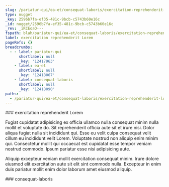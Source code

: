 ```yaml
---
slug: /pariatur-qui/ea-et/consequat-laboris/exercitation-reprehenderit-lorem
type: nugget
_key: 2596b7fa-ef35-481c-9bcb-c5743b60e16c
_id: nugget/2596b7fa-ef35-481c-9bcb-c5743b60e16c
_rev: _iKCEoaO---
fspath: blah/pariatur-qui/ea-et/consequat-laboris/exercitation-reprehenderit-lorem.md
label: exercitation reprehenderit Lorem
pageRefs: {}
breadcrumbs:
  - - label: pariatur-qui
      shortlabel: null
      _key: '12417963'
    - label: ea-et
      shortlabel: null
      _key: '12418067'
    - label: consequat-laboris
      shortlabel: null
      _key: '12418090'
paths:
  - /pariatur-qui/ea-et/consequat-laboris/exercitation-reprehenderit-lorem
---
```


<NuggetArea>
<Nugget slug="/pariatur-qui/ea-et/consequat-laboris/exercitation-reprehenderit-lorem" type="nugget" _key="2596b7fa-ef35-481c-9bcb-c5743b60e16c" _id="nugget/2596b7fa-ef35-481c-9bcb-c5743b60e16c" _rev="_iKCEoaO---" fspath="blah/pariatur-qui/ea-et/consequat-laboris/exercitation-reprehenderit-lorem.md" label="exercitation reprehenderit Lorem" paths="/pariatur-qui/ea-et/consequat-laboris/exercitation-reprehenderit-lorem">
<NuggetBody>
### exercitation reprehenderit Lorem

Fugiat cupidatat adipisicing ex officia ullamco nulla consequat minim nulla mollit et voluptate do. Sit reprehenderit officia aute sit et irure nisi. Dolor aliqua fugiat nulla sit incididunt qui. Esse eu velit culpa consequat velit cillum eu incididunt velit Lorem. Voluptate nostrud non aliquip enim minim qui. Consectetur mollit qui occaecat est cupidatat esse tempor veniam nostrud commodo. Ipsum pariatur esse nisi adipisicing aute.

Aliquip excepteur veniam mollit exercitation consequat minim. Irure dolore eiusmod elit exercitation aute sit elit sint commodo nulla. Excepteur in enim duis pariatur mollit enim dolor laborum amet eiusmod aliquip.

</NuggetBody>
<Breadcrumbs>
<Crumbs>
<Crumb _key="12417963" label="pariatur-qui" /><Crumb _key="12418067" label="ea-et" /><Crumb _key="12418090" label="consequat-laboris" />
</Crumbs>
</Breadcrumbs>
</Nugget>

<NuggetsInbound>
</NuggetsInbound>
<NuggetsOutbound>
</NuggetsOutbound>
</NuggetArea>
<PassagesInbound>
<Passage direction="inbound" type="passage" _key="12418090" _id="passage/12418090" _rev="_iKCEoaK--A" label="consequat-laboris" passage="consequat-laboris" fspath="blah/pariatur-qui/ea-et/consequat-laboris" paths="/pariatur-qui/ea-et/consequat-laboris" slug="/pariatur-qui/ea-et/consequat-laboris">
<NuggetBody>
### consequat-laboris

</NuggetBody>
<Breadcrumbs>
<Crumbs>
<Crumb _key="12417963" label="pariatur-qui" /><Crumb _key="12418067" label="ea-et" />
</Crumbs>
</Breadcrumbs>
</Passage>

</PassagesInbound>
<PassagesOutbound>
</PassagesOutbound>